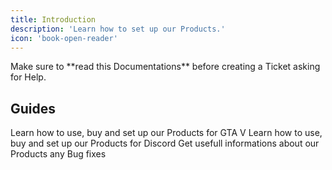 ```yaml
---
title: Introduction
description: 'Learn how to set up our Products.'
icon: 'book-open-reader'
---
```


<Warning>
Make sure to **read this Documentations** before creating a Ticket asking for Help.
</Warning>

## Guides

<CardGroup cols={2}>
  <Card
    title="GTA V"
    icon="gun"
    href="/gta/"
  >
    Learn how to use, buy and set up our Products for GTA V
  </Card>
  <Card
    title="Discord"
    icon="discord"
    href="/discord/"
  >
    Learn how to use, buy and set up our Products for Discord
  </Card>
  <Card
    title="Others"
    icon="stars"
    href="/others/"
  >
    Get usefull informations about our Products any Bug fixes
  </Card>
</CardGroup>
